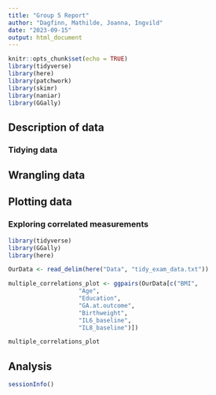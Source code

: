 ```yaml
---
title: "Group 5 Report"
author: "Dagfinn, Mathilde, Joanna, Ingvild"
date: "2023-09-15"
output: html_document
---
```


```r
knitr::opts_chunk$set(echo = TRUE)
library(tidyverse)
library(here)
library(patchwork)
library(skimr)
library(naniar)
library(GGally)
```

## Description of data

### Tidying data

## Wrangling data

## Plotting data
### Exploring correlated measurements
```r
library(tidyverse)
library(GGally)
library(here)

OurData <- read_delim(here("Data", "tidy_exam_data.txt"))

multiple_correlations_plot <- ggpairs(OurData[c("BMI", 
                    "Age", 
                    "Education", 
                    "GA.at.outcome", 
                    "Birthweight",
                    "IL6_baseline",
                    "IL8_baseline")])

multiple_correlations_plot
```


## Analysis
```r
sessionInfo()
```


